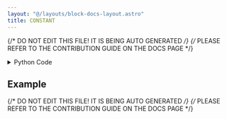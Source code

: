 ```yaml
---
layout: "@/layouts/block-docs-layout.astro"
title: CONSTANT
---
```


{/* DO NOT EDIT THIS FILE! IT IS BEING AUTO GENERATED */}
{/* PLEASE REFER TO THE CONTRIBUTION GUIDE ON THE DOCS PAGE */}


<PythonDocsDisplay docstring={docstring} />

<details>
<summary>Python Code</summary>

```python
from numpy import arange, full
from flojoy import flojoy, Vector, OrderedPair, Scalar
from typing import Optional, Literal


@flojoy
def CONSTANT(
    default: Optional[Vector | OrderedPair] = None,
    dc_type: Literal["Scalar", "Vector", "OrderedPair"] = "OrderedPair",
    constant: float = 3.0,
    step: float = 1000,
) -> OrderedPair | Vector | Scalar:
    """The CONSTANT node generates a single x-y vector of numeric (floating point) constants.

    Inputs
    ------
    default : OrderedPair|Vector
        Optional input that defines the size of the output.

    Parameters
    ----------
    dc_type : select
        The type of DataContainer to return.
    constant : float
        The value of the y axis output.
    step : int
        The size of the y and x axes.

    Returns
    -------
    OrderedPair|Vector|Scalar
        OrderedPair if selected
        x: the x axis generated with size 'step'
        y: the resulting constant with size 'step'
        Vector if selected
        v: the resulting constant with size 'step'
        Scalar if selected
        c: the resulting constant
    """

    x = arange(0, step, 1)
    if default:
        match default:
            case OrderedPair():
                x = default.y
            case Vector():
                x = default.v
    y = full(len(x), constant)

    match dc_type:
        case "OrderedPair":
            return OrderedPair(x=x, y=y)
        case "Vector":
            return Vector(v=y)
        case "Scalar":
            return Scalar(c=constant)

```

[Find this Flojoy Block on GitHub](https://github.com/flojoy-ai/blocks/blob/main/blocks/GENERATORS/SIMULATIONS/CONSTANT/CONSTANT.py)

</details>

## Example


<GetHelpWidget />


<AppDisplay app={app} blockName="CONSTANT" client:visible />


<Example />

{/* DO NOT EDIT THIS FILE! IT IS BEING AUTO GENERATED */}
{/* PLEASE REFER TO THE CONTRIBUTION GUIDE ON THE DOCS PAGE */}
